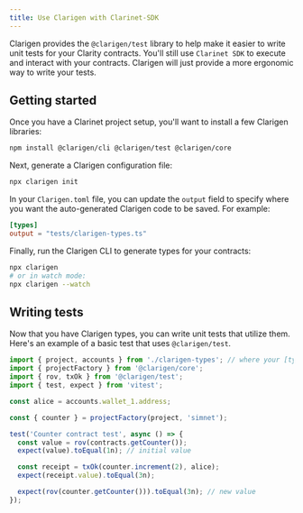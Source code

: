 ```yaml
---
title: Use Clarigen with Clarinet-SDK
---
```


Clarigen provides the `@clarigen/test` library to help make it easier to write unit tests for your Clarity contracts. You'll still use `Clarinet SDK` to execute and interact with your contracts. Clarigen will just provide a more ergonomic way to write your tests.

## Getting started

Once you have a Clarinet project setup, you'll want to install a few Clarigen libraries:

```bash
npm install @clarigen/cli @clarigen/test @clarigen/core
```

Next, generate a Clarigen configuration file:

```bash
npx clarigen init
```

In your `Clarigen.toml` file, you can update the `output` field to specify where you want the auto-generated Clarigen code to be saved. For example:

```toml title="Clarigen.toml"
[types]
output = "tests/clarigen-types.ts"
```

Finally, run the Clarigen CLI to generate types for your contracts:

```bash
npx clarigen
# or in watch mode:
npx clarigen --watch
```

## Writing tests

Now that you have Clarigen types, you can write unit tests that utilize them. Here's an example of a basic test that uses `@clarigen/test`.

```ts
import { project, accounts } from './clarigen-types'; // where your [types.output] was specified
import { projectFactory } from '@clarigen/core';
import { rov, txOk } from '@clarigen/test';
import { test, expect } from 'vitest';

const alice = accounts.wallet_1.address;

const { counter } = projectFactory(project, 'simnet');

test('Counter contract test', async () => {
  const value = rov(contracts.getCounter());
  expect(value).toEqual(1n); // initial value

  const receipt = txOk(counter.increment(2), alice);
  expect(receipt.value).toEqual(3n);

  expect(rov(counter.getCounter())).toEqual(3n); // new value
});
```
